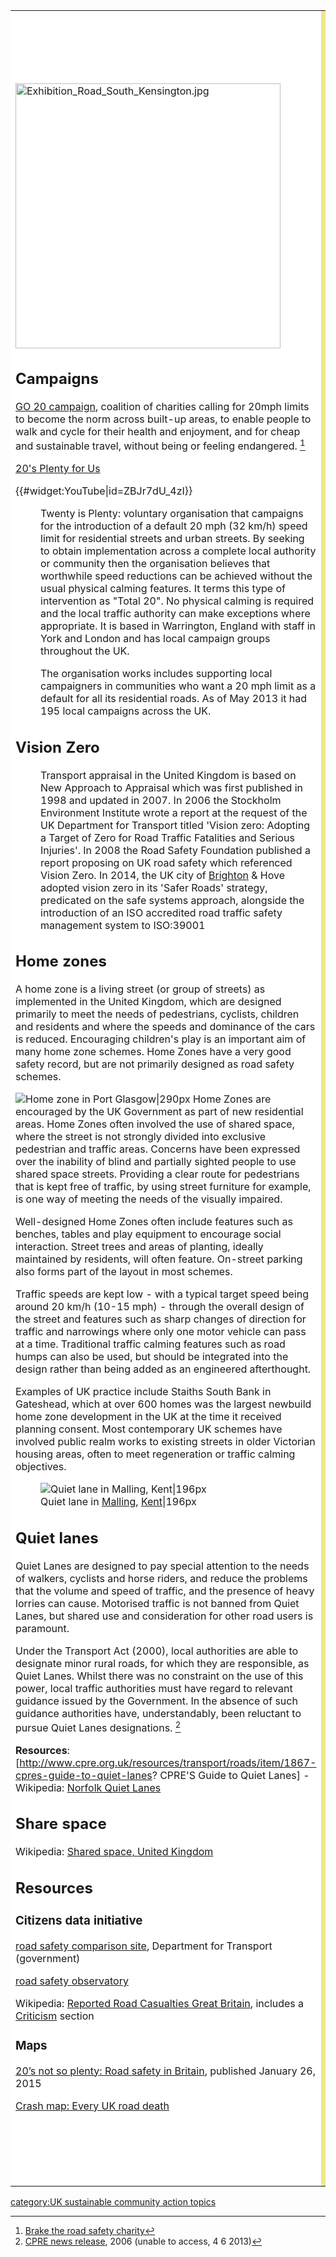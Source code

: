 {| cellpadding="8" cellspacing="0"
|- valign="top" 
| style="background:white" width="52%"|
[[File:Exhibition Road South Kensington.jpg|424px]]<br clear=left>
{{topicl|[[United Kingdom]]|[[Road safety]]}} 

== Campaigns ==

[http://www.brake.org.uk/component/content/article/18-top-level/campaigns/1196-go20coalition GO 20 campaign], coalition of charities calling for 20mph limits to become the norm across built-up areas, to enable people to walk and cycle for their health and enjoyment, and for cheap and sustainable travel, without being or feeling endangered. <ref>[http://www.brake.org.uk/news/1137-141013 Brake the road safety charity]</ref>

[http://www.20splentyforus.org.uk/ 20's Plenty for Us]

{{#widget:YouTube|id=ZBJr7dU_4zI}}

:Twenty is Plenty: voluntary organisation that campaigns for the introduction of a default 20 mph (32 km/h) speed limit for residential streets and urban streets. By seeking to obtain implementation across a complete local authority or community then the organisation believes that worthwhile speed reductions can be achieved without the usual physical calming features. It terms this type of intervention as "Total 20". No physical calming is required and the local traffic authority can make exceptions where appropriate. It is based in Warrington, England with staff in York and London and has local campaign groups throughout the UK.

:The organisation works includes supporting local campaigners in communities who want a 20 mph limit as a default for all its residential roads. As of May 2013 it had 195 local campaigns across the UK. {{W|Twenty is Plenty}}

== Vision Zero ==

:Transport appraisal in the United Kingdom is based on New Approach to Appraisal which was first published in 1998 and updated in 2007. In 2006 the Stockholm Environment Institute wrote a report at the request of the UK Department for Transport titled 'Vision zero: Adopting a Target of Zero for Road Traffic Fatalities and Serious Injuries'. In 2008 the Road Safety Foundation published a report proposing on UK road safety which referenced Vision Zero. In 2014, the UK city of [[Brighton]] & Hove adopted vision zero in its 'Safer Roads' strategy, predicated on the safe systems approach, alongside the introduction of an ISO accredited road traffic safety management system to ISO:39001 {{W|Vision Zero#United Kingdom}}

== Home zones ==

A home zone is a living street (or group of streets) as implemented in the United Kingdom, which are designed primarily to meet the needs of pedestrians, cyclists, children and residents and where the speeds and dominance of the cars is reduced. Encouraging children's play is an important aim of many home zone schemes. Home Zones have a very good safety record, but are not primarily designed as road safety schemes.

[[File:Robert Street Home Zone - geograph.org.uk - 843659.jpg|left|thumb|Home zone in Port Glasgow|290px]]
Home Zones are encouraged by the UK Government as part of new residential areas. Home Zones often involved the use of shared space, where the street is not strongly divided into exclusive pedestrian and traffic areas. Concerns have been expressed over the inability of blind and partially sighted people to use shared space streets. Providing a clear route for pedestrians that is kept free of traffic, by using street furniture for example, is one way of meeting the needs of the visually impaired.

Well-designed Home Zones often include features such as benches, tables and play equipment to encourage social interaction. Street trees and areas of planting, ideally maintained by residents, will often feature. On-street parking also forms part of the layout in most schemes. 

Traffic speeds are kept low - with a typical target speed being around 20 km/h (10-15 mph) - through the overall design of the street and features such as sharp changes of direction for traffic and narrowings where only one motor vehicle can pass at a time. Traditional traffic calming features such as road humps can also be used, but should be integrated into the design rather than being added as an engineered afterthought.

Examples of UK practice include Staiths South Bank in Gateshead, which at over 600 homes was the largest newbuild home zone development in the UK at the time it received planning consent. Most contemporary UK schemes have involved public realm works to existing streets in older Victorian housing areas, often to meet regeneration or traffic calming objectives. {{W|Home zone}} 


[[File:Quietlane2.jpg|left|thumb|Quiet lane in [[Malling]], [[Kent]]|196px]]
== Quiet lanes ==

Quiet Lanes are designed to pay special attention to the needs of walkers, cyclists and horse riders, and reduce the problems that the volume and speed of traffic, and the presence of heavy lorries can cause. Motorised traffic is not banned from Quiet Lanes, but shared use and consideration for other road users is paramount.
 
Under the Transport Act (2000), local authorities are able to designate minor rural roads, for which they are responsible, as Quiet Lanes. Whilst there was no constraint on the use of this power, local traffic authorities must have regard to relevant guidance issued by the Government. In the absence of such guidance authorities have, understandably, been reluctant to pursue Quiet Lanes designations. <ref>[http://www.cpre.org.uk/news-releases/news-rel-2006/46-06.htm CPRE news release], 2006 (unable to access, 4 6 2013)</ref>
 
'''Resources''': [http://www.cpre.org.uk/resources/transport/roads/item/1867-cpres-guide-to-quiet-lanes? CPRE'S Guide to Quiet Lanes] - Wikipedia: [[wikipedia:Norfolk Quiet Lanes|Norfolk Quiet Lanes]]

== Share space ==

Wikipedia: [[wikipedia:Shared_space#United_Kingdom|Shared space, United Kingdom]]

== Resources ==

=== Citizens data initiative ===

[http://road-collisions.dft.gov.uk/ road safety comparison site], Department for Transport (government)

[http://www.roadsafetyobservatory.com/ road safety observatory]

Wikipedia: [[wikipedia:Reported Road Casualties Great Britain|Reported Road Casualties Great Britain]], includes a [[wikipedia:Reported Road Casualties Great Britain#Criticism|Criticism]] section

=== Maps ===

[http://www.viewsoftheworld.net/?p=4285 20’s not so plenty: Road safety in Britain], published January 26, 2015	

[http://www.bbc.co.uk/news/uk-15975720 Crash map: Every UK road death]

| style="background:khaki" |

__TOC__

== Events ==

'''2015''' 

[[File:20mph2.JPG|120px|left]]  
November 23-29 - Road Safety Week<br>
[http://www.roadsafetyweek.org.uk/ roadsafetyweek.org.uk]

June 10
Brake's Giant Walk for schools<br>
[http://www.brake.org.uk/campaigns-events/take-action/giant-walking-bus-for-schools brake.org.uk] 

== See also ==
*{{localtopicUK}}
*[[North West England#Road safety]]
*[[Cycling UK]]
*[[Environment quality UK]]
*[[Sustainable transport UK]]
*[[Urban sustainability UK]]

== Interwiki links ==
Wikipedia: 
:[[wikipedia:Brake (charity)|Brake (charity)]]: Brake is a charity that operates internationally from its bases in the [[UK]] and [[New Zealand]] and was established in 1995. It coordinates Road Safety Week, inviting participation worldwide, and has many supporters worldwide in communities, companies (particularly those interested in managing their road risk through operation of fleets), emergency services, schools and all other sectors of society. It also provides support services for people bereaved and injured in road crashes and the professionals who care for them, including the emergency services. Its head office is based in the UK.

:[[wikipedia:RoadPeace|RoadPeace]] is the national charity for road crash victims in the UK. It supports the people affected by road crashes with emotional and practical support and advocacy. It operates a help line and provides practical support to people affected. RoadPeace founded the World Day of Remembrance for Road Traffic Victims and established the RoadPeace Wood within the National Memorial Arboretum.

:The organisation also seeks to change attitudes so that road deaths and injuries are no longer "treated by the economy as acceptable, by the judicial system as trivial and by society as accidents"; that road crash victims are no longer treated as "third class victims, but as people who have undergone a terrible trauma and who therefore need justice, respect for their rights, care, support and acknowledgement of their loss and suffering". They also work to reduce 'road danger' to that of other everyday activities and to improve services and criminal and civil justice in order to greatly reduced number of road crash victims.

:[[wikipedia:Road speed limits in the United Kingdom|Road speed limits in the United Kingdom]], includes sections on [[wikipedia:Road speed limits in the United Kingdom#20 mph speed limits and zones|20 mph speed limits and zones]] and [[wikipedia:Road speed limits in the United Kingdom#Shared space|Shared space]]

== External links ==
*[http://www.brake.org.uk/ Brake, Road Safety Charity]
*[http://www.iam.org.uk/ Institute of Advanced Motorists], independent road safety charity


'''References'''
{{Attrib sca ref|Road safety}}
<references/>
|}


{{scaendmenu}}
[[category:UK sustainable community action topics]]